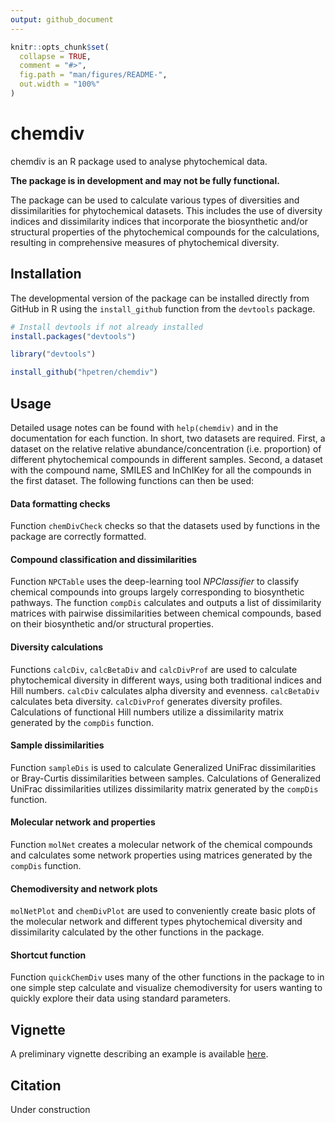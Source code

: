 ```yaml
---
output: github_document
---
```


<!-- README.md is generated from README.Rmd. Please edit that file -->

```r
knitr::opts_chunk$set(
  collapse = TRUE,
  comment = "#>",
  fig.path = "man/figures/README-",
  out.width = "100%"
)
```

# chemdiv

<!-- badges: start -->
<!-- badges: end -->

chemdiv is an R package used to analyse phytochemical data.

**The package is in development and may not be fully functional.**

The package can be used to calculate various types of diversities and 
dissimilarities for phytochemical datasets. This includes the use of diversity
indices and dissimilarity indices that incorporate the biosynthetic and/or 
structural properties of the phytochemical compounds for the calculations,
resulting in comprehensive measures of phytochemical diversity.


## Installation

The developmental version of the package can be installed directly from GitHub
in R using the `install_github` function from the `devtools` package.

```r
# Install devtools if not already installed
install.packages("devtools")

library("devtools")

install_github("hpetren/chemdiv")
```


## Usage

Detailed usage notes can be found with `help(chemdiv)` and in the documentation
for each function. In short, two datasets are required. First, a dataset
on the relative relative abundance/concentration (i.e. proportion) of
different phytochemical compounds in different samples. Second, a dataset 
with the compound name, SMILES and InChIKey for all the compounds in 
the first dataset. The following functions can then be used:


#### Data formatting checks
Function `chemDivCheck` checks so that the datasets used by functions 
in the package are correctly formatted.


#### Compound classification and dissimilarities
Function `NPCTable` uses the deep-learning tool *NPClassifier* to classify
chemical compounds into groups largely corresponding to biosynthetic pathways.
The function `compDis` calculates and outputs a list of dissimilarity matrices
with pairwise dissimilarities between chemical compounds, based on their 
biosynthetic and/or structural properties.


#### Diversity calculations
Functions `calcDiv`, `calcBetaDiv` and `calcDivProf` are used to calculate
phytochemical diversity in different ways, using both traditional indices
and Hill numbers. `calcDiv` calculates alpha diversity and evenness. 
`calcBetaDiv` calculates beta diversity. `calcDivProf` generates 
diversity profiles. Calculations of functional Hill numbers utilize a
dissimilarity matrix generated by the `compDis` function.


#### Sample dissimilarities
Function `sampleDis` is used to calculate Generalized UniFrac dissimilarities
or Bray-Curtis dissimilarities between samples. Calculations of Generalized 
UniFrac dissimilarities utilizes dissimilarity matrix generated by
the `compDis` function.


#### Molecular network and properties
Function `molNet` creates a molecular network of the chemical compounds
and calculates some network properties using matrices generated by
the `compDis` function.


#### Chemodiversity and network plots
`molNetPlot` and `chemDivPlot` are used to conveniently create basic plots 
of the molecular network and different types phytochemical diversity and 
dissimilarity calculated by the other functions in the package.


#### Shortcut function
Function `quickChemDiv` uses many of the other functions in
the package to in one simple step calculate and visualize chemodiversity for
users wanting to quickly explore their data using standard parameters.


## Vignette
A preliminary vignette describing an example is available [here](https://drive.google.com/file/d/140cba_FWe6hQaYuLe1s5RnuKsixQRoNO/view?usp=sharing).


## Citation
Under construction

